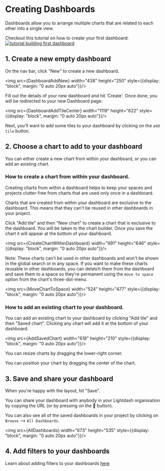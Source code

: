 
# Creating Dashboards

Dashboards allow you to arrange multiple charts that are related to each other into a single view.

Checkout this tutorial on how to create your first dashboard:
[![tutorial building first dashboard](./assets/tutorial_building_first_dashboard.png)](https://youtu.be/olFcN8Pui08)

## 1. Create a new empty dashboard

On the nav bar, click "New" to create a new dashboard.

<img src={DashboardAddNew} width="438" height="250" style={{display: "block", margin: "0 auto 20px auto"}}/>

Fill out the details of your new dashboard and hit 'Create'. Once done, you will be redirected to your new Dashboard page:

<img src={DashboardAddTileCenter} width="1119" height="622" style={{display: "block", margin: "0 auto 20px auto"}}/>

Next, you'll want to add some tiles to your dashboard by clicking on the `add tile` button.

## 2. Choose a chart to add to your dashboard

You can either create a new chart from within your dashboard, or you can add an existing chart.

### How to create a chart from within your dashboard.

Creating charts from within a dashboard helps to keep your spaces and projects clutter-free from charts that are used only once in a dashboard. 

Charts that are created from within your dashboard are exclusive to the dashboard. This means that they can't be reused in other dashboards in your project. 

Click "Add tile" and then "New chart" to create a chart that is exclusive to the dashboard. You will be taken to the chart builder. Once you save the chart it will appear at the bottom of your dashboard.

<img src={CreateChartWithinDashboard} width="991" height="646" style={{display: "block", margin: "0 auto 20px auto"}}/>

Note: These charts can't be used in other dashboards and won't be shown in the global search or in any space. If you want to make these charts reusable in other dashboards, you can detatch them from the dashboard and save them to a space so they're permanent using the `move to space` option from the chart's three-dot-menu.

<img src={MoveChartToSpace} width="524" height="477" style={{display: "block", margin: "0 auto 20px auto"}}/>

### How to add an existing chart to your dashboard. 

You can add an existing chart to your dashboard by clicking "Add tile" and then "Saved chart". Clicking any chart will add it at the bottom of your dashboard.

<img src={AddSavedChart} width="618" height="210" style={{display: "block", margin: "0 auto 20px auto"}}/>

You can resize charts by dragging the lower-right corner.

You can position your chart by dragging the center of the chart.

## 3. Save and share your dashboard

When you're happy with the layout, hit "Save".

You can share your dashboard with anybody in your Lightdash organisation by copying the URL (or by pressing on the 🔗 button). 

You can also see all of the saved dashboards in your project by clicking on `Browse` --> `All Dashboards`.

<img src={AllDashboards} width="673" height="535" style={{display: "block", margin: "0 auto 20px auto"}}/>

## 4. Add filters to your dashboards

Learn about adding filters to your dashboards [here](/guides/limiting-data-using-filters#adding-filters-to-your-dashboard)

